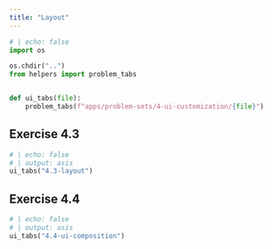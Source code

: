 ```yaml
---
title: "Layout"
---
```

```python
# | echo: false
import os

os.chdir("..")
from helpers import problem_tabs


def ui_tabs(file):
    problem_tabs(f"apps/problem-sets/4-ui-customization/{file}")


```

## Exercise 4.3

```python
# | echo: false
# | output: asis
ui_tabs("4.3-layout")
```

## Exercise 4.4

```python
# | echo: false
# | output: asis
ui_tabs("4.4-ui-composition")
```